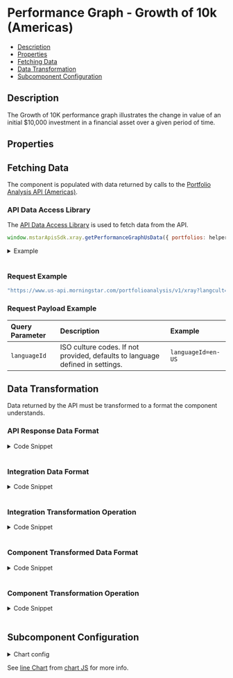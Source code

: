 
<Meta title="PerformanceGraph" component={PerformanceGraph} />

<style> {
  `
    details {
      padding: 10px;
      font-weight: bold;
      color: white;
      background: #3c3c3c;
    }
    summary {
      font-family: "Nunito Sans","San Francisco",BlinkMacSystemFont,"Segoe UI","Helvetica Neue",Helvetica,Arial,sans-serif;
      cursor: pointer;
    }
    .summary-text {
      padding-left: 5px;
      font-size: 15px;
    }
    .v-application--wrap {
        min-height: 100%
    }
  `}
  
</style>

# Performance Graph - Growth of 10k (Americas)

- [Description](#description)
- [Properties](#properties)
- [Fetching Data](#fetching-data)
- [Data Transformation](#data-transformation)
- [Subcomponent Configuration](#subcomponent-configuration)

## Description
The Growth of 10K performance graph illustrates the change in value of an initial $10,000 investment in a financial asset over a given period of time.

<Canvas withSource="open" withToolbar>
  <Story id="components-performance-graph-growth-of-10k--story-details-us"></Story>
</Canvas>

## Properties

<ArgsTable of={PerformanceGraph} />

## Fetching Data

The component is populated with data returned by calls to the <a href={PORTFOLIO_ANALYSIS_AMERICAS_URL} target="_blank">Portfolio Analysis API (Americas)</a>.
<!--
- [API Data Access Library](#api-data-access-library)
- [Request Example](#request)
- [Request Payload Example](#request-payload)
-->
### API Data Access Library

The <a href={DATA_ACCESS_LIBRARY} target="_blank">API Data Access Library</a> is used to fetch data from the API.

``` javascript dark
window.mstarApisSdk.xray.getPerformanceGraphUsData({ portfolios: helper.samplePortfolio, languageId: 'en-US' }),
```
<details>
  <summary><span class="summary-text">Example</span></summary>

``` javascript dark
const samplePortfolio = [
    {
        name: 'US demo portfolio - weight',
        totalValue: 10000,
        currency: 'USD',
        holdings: [
            {
                securityId: 'FOUSA06OEZ',
                weight: 30,
            },
            {
                securityId: 'FOUSA06IVV',
                weight: 50,
            },
            {
                securityId: 'F00000T770',
                weight: 20,
            },
        ],
        benchmark: {
            type: 'Standard',
            holdings: [
                {
                    securityId: 'XIUSA0010V',
                    weight: 100,
                },
            ],
        },
    },
];

window.mstarApisSdk.xray.getPerformanceGraphUsData({ portfolios: samplePortfolio, languageId: 'en-US' });
```
</details>
&nbsp;

### Request Example

```javascript dark
"https://www.us-api.morningstar.com/portfolioanalysis/v1/xray?langcult={{languageId}}"

```
### Request Payload Example

| Query Parameter | Description|Example |
| :----------- | :--------| :----------- | 
| `languageId` | ISO culture codes. If not provided, defaults to language defined in settings. | `languageId=en-US` |

## Data Transformation

Data returned by the API must be transformed to a format the component understands.
<!--
- [API Response Data Format](#api-response-data-format)
- [Integration Data Format](#integration-data-format) 
- [Integration Transformation Operation](#integration-transformation-operation) 
- [Component Transformed Data Format](#component-transformed-data-format) 
- [Component Transformation Operation](#component-transformation-operation)
-->
### API Response Data Format
<details>
  <summary><span class="summary-text">Code Snippet</span></summary>

```json dark
"performanceData": {
    "DataFrequency": "Monthly",
    "Portfolio": [
        {
            "Sequence": 1,
            "StartDate": "2015-01-01T00:00:00",
            "EndDate": "2015-01-31T00:00:00",
            "BeginningBalance": 10000,
            "MarketValue": 9966.57
        },
        {
            "Sequence": 2,
            "StartDate": "2015-02-01T00:00:00",
            "EndDate": "2015-02-28T00:00:00",
            "BeginningBalance": 9966.57,
            "MarketValue": 10491.18
        },
        {
            "Sequence": 3,
            "StartDate": "2015-03-01T00:00:00",
            "EndDate": "2015-03-31T00:00:00",
            "BeginningBalance": 10491.18,
            "MarketValue": 10325.38
        },
    ],
    "Benchmark": [
        {
            "Sequence": 1,
            "StartDate": "2015-01-01T00:00:00",
            "EndDate": "2015-01-31T00:00:00",
            "BeginningBalance": 10000,
            "MarketValue": 9727.79
        },
        {
            "Sequence": 2,
            "StartDate": "2015-02-01T00:00:00",
            "EndDate": "2015-02-28T00:00:00",
            "BeginningBalance": 9727.79,
            "MarketValue": 10288.82
        },
        {
            "Sequence": 3,
            "StartDate": "2015-03-01T00:00:00",
            "EndDate": "2015-03-31T00:00:00",
            "BeginningBalance": 10288.82,
            "MarketValue": 10176.95
        },
    ],
    "MaxSequence": 0
},
"securityReference": [
    {
        "SecurityId": "FOUSA06OEZ",
        "ISIN": "US4642882579",
        "Name": "iShares MSCI ACWI ETF",
        "TradingSymbol": "ACWI",
        "BaseCurrency": "USD",
        "Type": "FE",
        "InceptionDate": "2008-03-26T00:00:00",
        "SecurityReferenceTypes": [
            "PortfolioHolding"
        ]
    },
    {
        "SecurityId": "FOUSA06IVV",
        "ISIN": "US46138E7435",
        "Name": "Invesco FTSE RAFI Dev Mkts ex-US ETF",
        "TradingSymbol": "PXF",
        "BaseCurrency": "USD",
        "Type": "FE",
        "InceptionDate": "2007-06-25T00:00:00",
        "SecurityReferenceTypes": [
            "PortfolioHolding"
        ]
    },
    {
        "SecurityId": "F00000T770",
        "ISIN": "US68246A5048",
        "Name": "1290 High Yield Bond A",
        "TradingSymbol": "TNHAX",
        "BaseCurrency": "USD",
        "Type": "FO",
        "InceptionDate": "2014-11-12T00:00:00",
        "SecurityReferenceTypes": [
            "PortfolioHolding"
        ]
    },
]
```
</details>
&nbsp;

### Integration Data Format
<details>
  <summary><span class="summary-text">Code Snippet</span></summary>

```json dark
{
    "portfolio": [
        [
            "2012-01-31",
            0.4466
        ],
        [
            "2012-02-29",
            7.94494
        ]
    ],
    "benchmark": [
        [
            "1972-01-31",
            4.22415
        ],
        [
            "1972-02-29",
            3.85105
        ],
    ],
    "benchmarkName": "Global Large-Cap Blend Equity"
}
```
</details>
&nbsp;

### Integration Transformation Operation
<details>
  <summary><span class="summary-text">Code Snippet</span></summary>

```javascript dark
function getPerformanceUsData(xrayData, portfolio) {
    let benchmarkName;
    if (portfolio[0]?.benchmark?.type !== 'AutoAsset' && portfolio[0]?.benchmark?.type !== 'AutoCategory') {
        const securityId = portfolio[0]?.benchmark?.holdings[0]?.securityId;
        benchmarkName = getSecurityDetail(xrayData.securityReference, securityId)?.Name;
    }
    const parsedPortfolio = get(xrayData, 'performanceData.Portfolio', []);
    const portfolioData = transformPerformanceChartData(parsedPortfolio);
    const parsedBenchmark = get(xrayData, 'performanceData.Benchmark', []);
    const benchmarkData = transformPerformanceChartData(parsedBenchmark);

    return {
        portfolio: portfolioData,
        benchmark: benchmarkData,
        portfolioName: portfolio[0]?.name,
        benchmarkName: benchmarkName || 'Benchmark',
    };
}
```
</details>
&nbsp;

### Component Transformed Data Format
<details>
  <summary><span class="summary-text">Code Snippet</span></summary>

```json dark
    [{
        "name": "UK demo portfolio - amount",
        "type": "portfolio",
        "useLabel": false,
        "data": [
            {
                "endDate": "2012-01-31T00:00:00.000",
                "value": 0.4466
            },
            {
                "endDate": "2012-02-29T00:00:00.000",
                "value": 7.94494
            },
            {
                "endDate": "2012-03-31T00:00:00.000",
                "value": -2.62418
            }
        ]
    },
    {
        "name": "Global Large-Cap Blend Equity",
        "type": "benchmark",
        "useLabel": false,
        "data": [
            {
                "endDate": "1972-01-31T00:00:00.000",
                "value": 4.22415
            },
            {
                "endDate": "1972-02-29T00:00:00.000",
                "value": 3.85105
            },
            {
                "endDate": "1972-03-31T00:00:00.000",
                "value": 0.66122
            },
        ]
    }]

```
</details>
&nbsp;

### Component Transformation Operation
<details>
  <summary><span class="summary-text">Code Snippet</span></summary>

```javascript dark
parsedModelData() {
    const data = this.modelData;
    const portfolioName = this.portfolio?.name;

    return [{
        name: portfolioName || 'Portfolio',
        type: 'portfolio',
        data: data.portfolio
            ? this.transformPerformanceChartData(data.portfolio) : [],
    }, {
        name: data.benchmarkName ? data.benchmarkName : 'Benchmark',
        type: 'benchmark',
        data: data.benchmark
            ? this.transformPerformanceChartData(data.benchmark) : [],
    }];
},
transformPerformanceChartData(data, overrideValue) {
    return data.map((item) => {
        const value = item[1];
        const endDate = toUTCLocalISOString(new Date(item[0]));
        return {
            endDate,
            value: overrideValue ?? value,
        };
    });
},
drawGraphByFrequency(seriesData, months) {
    let monthCount = months;
    if (monthCount === 'YTD') {
        monthCount = Service.getYTDMonthCount(seriesData);
    }
    return Service.getFrequencySeriesData(this.graphBaseValue, seriesData, monthCount);
},
getChartData(monthCount) {
    const frequencySeriesData = this.drawGraphByFrequency(this.parsedModelData, monthCount);
    const lineChartData = Service.getLineChartData(frequencySeriesData);
    return lineChartData;
},
parseChartData(tab) {
    const selectedTab = this.getTabs.find((item) => item.key === tab);
    const portfolioData = this.getChartData(selectedTab?.value)[0];
    const benchmarkData = this.getChartData(selectedTab?.value)[1];
    const portfolioLegendLabel = this.getFormattedLegendValue(portfolioData);
    const benchmarkLegendLabel = this.getFormattedLegendValue(benchmarkData);
    return {
        datasets: [
            {
                label: portfolioLegendLabel,
                borderColor: this.chartColors[0],
                backgroundColor: this.chartColors[0],
                data: portfolioData,
            },
            {
                label: benchmarkLegendLabel,
                borderColor: this.chartColors[1],
                backgroundColor: this.chartColors[1],
                data: benchmarkData,
            },
        ],
    };
},
getFormattedLegendValue(value) {
    const getLatestDate = value.reduce((m, current, index) => (
        (current.date > m.date) && index ? current : m));
    let newValue = getLatestDate?.value;
    const name = getLatestDate?.name;

    const { graphBaseValue } = this;
    newValue = ((newValue - graphBaseValue) / graphBaseValue) * 100.0;

    return `${name} : ${newValue.toFixed(2)}`;
},
```
</details>
&nbsp;

## Subcomponent Configuration

<details>
  <summary><span class="summary-text">Chart config</span></summary>

``` javascript dark
    chartOptions: {
        responsive: true,
        maintainAspectRatio: false,
        interaction: {
            mode: 'index',
            intersect: false,
        },
        parsing: {
            xAxisKey: 'formattedDate',
            yAxisKey: 'value',
        },
        pointStyle: 'circle',
        pointRadius: 1,
        pointHoverRadius: 6,
        plugins: {
            tooltip: {
                backgroundColor: '#000000',
                titleColor: '#ffffff',
                bodyColor: '#ffffff',
                bodySpacing: 10,
                borderWidth: 2,
                borderColor: '#000000',
                callbacks: {
                    label(context) {
                        const label = context.raw.name || '';
                        const value = context.raw.value || '';
                        return `${label} : ${value}`;
                    },
                },
            },
            legend: {
                position: 'top',
                align: 'start',
                labels: {
                    color: '#6e7383',
                    boxWidth: 25,
                    boxHeight: 2,
                },
            },
        },
        scales: {
            x: {
                grid: {
                    color: '#eef5ff',
                },
            },
            y: {
                grid: {
                    color: '#eef5ff',
                },
            },
        },
    },
```
</details>

See [line Chart](https://www.chartjs.org/docs/3.4.1/samples/line/line.html) from [chart JS](https://www.chartjs.org/docs/3.4.1/) for more info.
